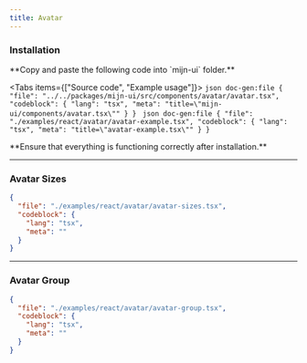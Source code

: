 ```yaml
---
title: Avatar
---
```



<ComponentPreview>
  <AvatarExample />
</ComponentPreview>

### Installation

<Steps>
  <Step>
  **Copy and paste the following code into `mijn-ui` folder.**

  <Tabs items={["Source code", "Example usage"]}>
    <Tab value="Source code">
        ```json doc-gen:file
          {
            "file": "../../packages/mijn-ui/src/components/avatar/avatar.tsx",
            "codeblock": {
              "lang": "tsx",
              "meta": "title=\"mijn-ui/components/avatar.tsx\""
            }
          }
        ```
    </Tab>
    <Tab value="Example usage">
      ```json doc-gen:file
        {
          "file": "./examples/react/avatar/avatar-example.tsx",
          "codeblock": {
            "lang": "tsx",
            "meta": "title=\"avatar-example.tsx\""
          }
        }
      ```
    </Tab>
  </Tabs>  
  </Step>
  
  <Step>
  **Ensure that everything is functioning correctly after installation.**
  </Step>
</Steps>

---

### Avatar Sizes

<ComponentPreview className="flex-col md:flex-row">
  <AvatarSizes />
</ComponentPreview>

```json doc-gen:file
{
  "file": "./examples/react/avatar/avatar-sizes.tsx",
  "codeblock": {
    "lang": "tsx",
    "meta": ""
  }
}
```

---

### Avatar Group

<ComponentPreview>
  <AvatarGroup />
</ComponentPreview>

```json doc-gen:file
{
  "file": "./examples/react/avatar/avatar-group.tsx",
  "codeblock": {
    "lang": "tsx",
    "meta": ""
  }
}
```
